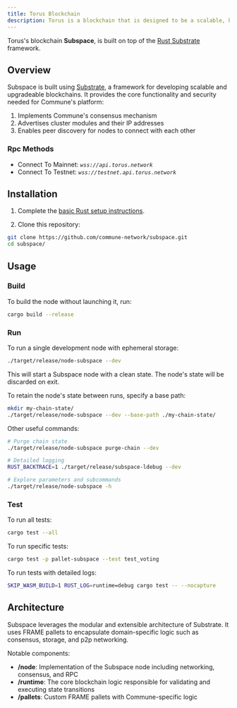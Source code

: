 ```yaml
---
title: Torus Blockchain
description: Torus is a blockchain that is designed to be a scalable, high-performance, and secure blockchain that is a optimized Subspace Network.
---
```


Torus's blockchain **Subspace**, is built on top of the [Rust Substrate](https://docs-substrate-io.translate.goog/learn/rust-basics/?_x_tr_sl=en&_x_tr_tl=cs&_x_tr_hl=cs&_x_tr_pto=sc) framework.

## Overview

Subspace is built using [Substrate](https://substrate.io/), a framework for developing scalable and upgradeable blockchains. It provides the core functionality and security needed for Commune's platform:

1. Implements Commune's consensus mechanism
2. Advertises cluster modules and their IP addresses
3. Enables peer discovery for nodes to connect with each other

### Rpc Methods

- Connect To Mainnet: _`wss://api.torus.network`_
- Connect To Testnet: _`wss://testnet.api.torus.network`_

## Installation

1. Complete the [basic Rust setup instructions](https://github.com/renlabs-dev/subspace-network/blob/main/rust-setup.md).

2. Clone this repository:

```bash
git clone https://github.com/commune-network/subspace.git
cd subspace/
```

## Usage

### Build

To build the node without launching it, run:

```bash
cargo build --release
```

### Run

To run a single development node with ephemeral storage:

```bash
./target/release/node-subspace --dev
```

This will start a Subspace node with a clean state. The node's state will be discarded on exit.

To retain the node's state between runs, specify a base path:

```bash
mkdir my-chain-state/
./target/release/node-subspace --dev --base-path ./my-chain-state/
```

Other useful commands:

```bash
# Purge chain state
./target/release/node-subspace purge-chain --dev

# Detailed logging
RUST_BACKTRACE=1 ./target/release/subspace-ldebug --dev

# Explore parameters and subcommands
./target/release/node-subspace -h
```

### Test

To run all tests:

```bash
cargo test --all
```

To run specific tests:

```bash
cargo test -p pallet-subspace --test test_voting
```

To run tests with detailed logs:

```bash
SKIP_WASM_BUILD=1 RUST_LOG=runtime=debug cargo test -- --nocapture
```

## Architecture

Subspace leverages the modular and extensible architecture of Substrate. It uses FRAME pallets to encapsulate domain-specific logic such as consensus, storage, and p2p networking.

Notable components:

- **/node**: Implementation of the Subspace node including networking, consensus, and RPC
- **/runtime**: The core blockchain logic responsible for validating and executing state transitions
- **/pallets**: Custom FRAME pallets with Commune-specific logic
